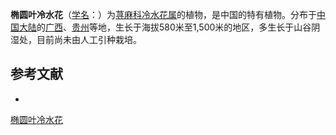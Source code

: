 {{Speciesbox
| name = 椭圆叶冷水花
| status = 
| status_system = 
| image =
| genus = Pilea
| species = elliptilimba
| authority = C. J. Chen
}}

'''椭圆叶冷水花'''（[[学名|学名]]：{{lang|la|''Pilea elliptilimba''}}）为[[荨麻科|荨麻科]][[冷水花属|冷水花属]]的植物，是中国的特有植物。分布于[[中国大陆|中国大陆]]的[[广西|广西]]、[[贵州|贵州]]等地，生长于海拔580米至1,500米的地区，多生长于山谷阴湿处，目前尚未由人工引种栽培。

== 参考文献 ==
<div class="references-small">
* {{cite web| url =http://www.bioinfo.cn/db05/KmzwSpecies.php?action=view&id=23350| title =椭圆叶冷水花| work =《中国高等植物数据库全库》| publisher =中国科学院微生物研究所| author =昆明植物研究所| accessdate =2009-02-25| deadurl =yes| archiveurl =https://web.archive.org/web/20160305011948/http://www.bioinfo.cn/db05/KmzwSpecies.php?action=view&id=23350| archivedate =2016-03-05}}
</div>
{{Taxonbar|from=Q11117479}}

[[Category:冷水花属|椭圆叶冷水花]]


{{植物小作品}}